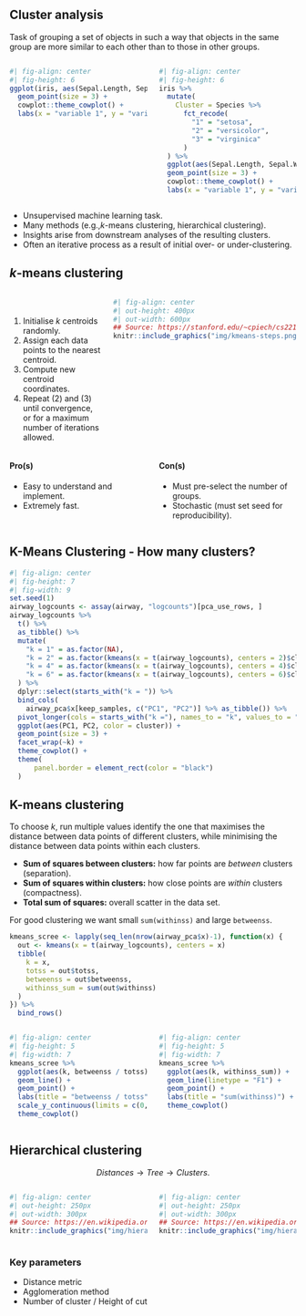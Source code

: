 ## Cluster analysis

Task of grouping a set of objects in such a way that objects in the same group are more similar to each other than to those in other groups.

:::: {.columns}

::: {.column width="50%"}
```r
#| fig-align: center
#| fig-height: 6
ggplot(iris, aes(Sepal.Length, Sepal.Width)) +
  geom_point(size = 3) +
  cowplot::theme_cowplot() +
  labs(x = "variable 1", y = "variable 2")
```
:::

::: {.column width="50%"}
```r
#| fig-align: center
#| fig-height: 6
iris %>% 
  mutate(
    Cluster = Species %>% 
      fct_recode(
        "1" = "setosa",
        "2" = "versicolor",
        "3" = "virginica"
      )
  ) %>% 
  ggplot(aes(Sepal.Length, Sepal.Width, color = Cluster)) +
  geom_point(size = 3) +
  cowplot::theme_cowplot() +
  labs(x = "variable 1", y = "variable 2")
```
:::

::::

- Unsupervised machine learning task.
- Many methods (e.g.,$k$-means clustering, hierarchical clustering).
- Insights arise from downstream analyses of the resulting clusters.
- Often an iterative process as a result of initial over- or under-clustering.

## $k$-means clustering

:::: {.columns}

::: {.column width="33%"}

<br/>

1. Initialise $k$ centroids randomly.
2. Assign each data points to the nearest centroid.
3. Compute new centroid coordinates.
4. Repeat (2) and (3) until convergence, or for a maximum number of iterations allowed.
:::

::: {.column width="66%"}
```r
#| fig-align: center
#| out-height: 400px
#| out-width: 600px
## Source: https://stanford.edu/~cpiech/cs221/handouts/kmeans.html
knitr::include_graphics("img/kmeans-steps.png")
```

:::

::::

:::: {.columns}

::: {.column width="50%"}
#### Pro(s)

- Easy to understand and implement.
- Extremely fast.
:::

::: {.column width="50%"}
#### Con(s)

- Must pre-select the number of groups.
- Stochastic (must set seed for reproducibility).
:::

::::

## K-Means Clustering - How many clusters?

```r
#| fig-align: center
#| fig-height: 7
#| fig-width: 9
set.seed(1)
airway_logcounts <- assay(airway, "logcounts")[pca_use_rows, ]
airway_logcounts %>%
  t() %>% 
  as_tibble() %>% 
  mutate(
    "k = 1" = as.factor(NA),
    "k = 2" = as.factor(kmeans(x = t(airway_logcounts), centers = 2)$cluster),
    "k = 4" = as.factor(kmeans(x = t(airway_logcounts), centers = 4)$cluster),
    "k = 6" = as.factor(kmeans(x = t(airway_logcounts), centers = 6)$cluster)
  ) %>% 
  dplyr::select(starts_with("k = ")) %>% 
  bind_cols(
    airway_pca$x[keep_samples, c("PC1", "PC2")] %>% as_tibble()) %>% 
  pivot_longer(cols = starts_with("k ="), names_to = "k", values_to = "cluster") %>% 
  ggplot(aes(PC1, PC2, color = cluster)) +
  geom_point(size = 3) +
  facet_wrap(~k) +
  theme_cowplot() +
  theme(
      panel.border = element_rect(color = "black")
  )
```

## K-means clustering

To choose $k$, run multiple values identify the one that
maximises the distance between data points of different clusters,
while minimising the distance between data points within each clusters.

- **Sum of squares between clusters:** how far points are _between_ clusters (separation).
- **Sum of squares within clusters:** how close points are _within_ clusters (compactness).
- **Total sum of squares:** overall scatter in the data set.

For good clustering we want small `sum(withinss)` and large `betweenss`.

```r
kmeans_scree <- lapply(seq_len(nrow(airway_pca$x)-1), function(x) {
  out <- kmeans(x = t(airway_logcounts), centers = x)
  tibble(
    k = x,
    totss = out$totss,
    betweenss = out$betweenss,
    withinss_sum = sum(out$withinss)
  )
}) %>% 
  bind_rows()
```

:::: {.columns}

::: {.column width="50%"}
```r
#| fig-align: center
#| fig-height: 5
#| fig-width: 7
kmeans_scree %>% 
  ggplot(aes(k, betweenss / totss)) +
  geom_line() +
  geom_point() +
  labs(title = "betweenss / totss") +
  scale_y_continuous(limits = c(0, 1)) +
  theme_cowplot()
```
:::

::: {.column width="50%"}
```r
#| fig-align: center
#| fig-height: 5
#| fig-width: 7
kmeans_scree %>% 
  ggplot(aes(k, withinss_sum)) +
  geom_line(linetype = "F1") +
  geom_point() +
  labs(title = "sum(withinss)") +
  theme_cowplot()
```
:::

::::

## Hierarchical clustering

$$Distances \rightarrow Tree \rightarrow Clusters.$$

:::: {.columns}

::: {.column width="50%"}
```r
#| fig-align: center
#| out-height: 250px
#| out-width: 300px
## Source: https://en.wikipedia.org/wiki/Hierarchical_clustering
knitr::include_graphics("img/hierarchical-clustering-scatter.png")
```
:::

::: {.column width="50%"}
```r
#| fig-align: center
#| out-height: 250px
#| out-width: 300px
## Source: https://en.wikipedia.org/wiki/Hierarchical_clustering
knitr::include_graphics("img/hierarchical-clustering-dendrogram.png")
```
:::

::::

### Key parameters

- Distance metric
- Agglomeration method
- Number of cluster / Height of cut
